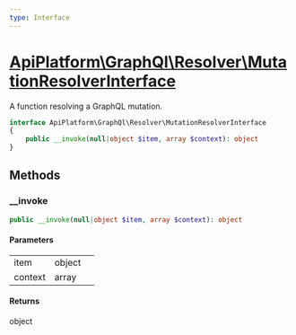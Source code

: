 ```yaml
---
type: Interface
---
```


# [ApiPlatform\GraphQl\Resolver\MutationResolverInterface](/docs/vmain/reference/GraphQl/Resolver/MutationResolverInterface)

A function resolving a GraphQL mutation.


```php
interface ApiPlatform\GraphQl\Resolver\MutationResolverInterface
{
    public __invoke(null|object $item, array $context): object
}
```
## Methods

### __invoke



```php
public __invoke(null|object $item, array $context): object
```

#### Parameters

<table><tbody>
<tr><td>item</td><td>object</td><td></td></tr><tr><td>context</td><td>array</td><td></td></tr>
</tbody>
</table>

#### Returns

object
